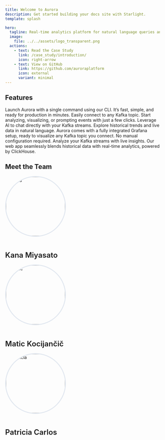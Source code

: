 ```yaml
---
title: Welcome to Aurora
description: Get started building your docs site with Starlight.
template: splash

hero:
  tagline: Real-time analytics platform for natural language queries and visualizations of Kafka event streams with AI, ClickHouse, and Grafana.
  image:
    file: ../../assets/logo_transparent.png
  actions:
    - text: Read the Case Study
      link: /case_study/introduction/
      icon: right-arrow
    - text: View on GitHub
      link: https://github.com/auroraplatform
      icon: external
      variant: minimal
---
```



## Features

<CardGrid stagger>
	<Card title="Deploy Instantly" icon="rocket">
		Launch Aurora with a single command using our CLI. It’s fast, simple, and ready for production in minutes.
	</Card>
	<Card title="Connect Your Kafka Streams" icon="seti:pipeline">
		Easily connect to any Kafka topic. Start analyzing, visualizing, or prompting events with just a few clicks.
	</Card>
  <Card title="Prompt Your Data" icon="comment-alt">
		Leverage AI to chat directly with your Kafka streams. Explore historical trends and live data in natural language.
	</Card>
  <Card title="Visualize with Grafana" icon="seti:default">
		Aurora comes with a fully integrated Grafana setup, ready to visualize any Kafka topic you connect. No manual configuration required.
	</Card>
  <Card title="Query in Real-Time" icon="magnifier">
		Analyze your Kafka streams with live insights. Our web app seamlessly blends historical data with real-time analytics, powered by ClickHouse.
	</Card>
</CardGrid>

## Meet the Team

<div class="team-section">
  <div class="team-member">
    <img 
      src={kanaImage.src} 
      alt="Kana" 
      style="width: 192px; height: 192px; border-radius: 50%; object-fit: cover; margin-bottom: 0.75rem; border: 3px solid #e2e8f0;" 
    />
    <h3 style="font-weight: 600; font-size: 1.5rem; margin-bottom: 1rem;">Kana Miyasato</h3>
    <div class="team-links">
      <a href="mailto:miyasatoka@gmail.com" style="color: #64748b; transition: color 0.2s;">
        <Icon name="email" style="width: 36px; height: 36px;" />
      </a>
      <a href="https://www.linkedin.com/in/kanamiyasato/" target="_blank" rel="noopener" style="color: #64748b; transition: color 0.2s;">
        <Icon name="linkedin" style="width: 36px; height: 36px;" />
      </a>
      <a href="https://github.com/kanamiyasato" target="_blank" rel="noopener" style="color: #64748b; transition: color 0.2s;">
        <Icon name="github" style="width: 36px; height: 36px;" />
      </a>
    </div>
  </div>
  
  <div class="team-member">
    <img 
      src={maticImage.src} 
      alt="Matic" 
      style="width: 192px; height: 192px; border-radius: 50%; object-fit: cover; margin-bottom: 0.75rem; border: 3px solid #e2e8f0;" 
    />
    <h3 style="font-weight: 600; font-size: 1.5rem; margin-bottom: 1rem;">Matic Kocijančič</h3>
    <div class="team-links">
      <a href="mailto:matickoco@gmail.com" style="color: #64748b; transition: color 0.2s;">
        <Icon name="email" style="width: 36px; height: 36px;" />
      </a>
      <a href="https://www.linkedin.com/in/matickocijancic/" target="_blank" rel="noopener" style="color: #64748b; transition: color 0.2s;">
        <Icon name="linkedin" style="width: 36px; height: 36px;" />
      </a>
      <a href="https://github.com/kocijancic" target="_blank" rel="noopener" style="color: #64748b; transition: color 0.2s;">
        <Icon name="github" style="width: 36px; height: 36px;" />
      </a>
    </div>
  </div>
  
  <div class="team-member">
    <img 
      src={patriciaImage.src} 
      alt="Patricia" 
      style="width: 192px; height: 192px; border-radius: 50%; object-fit: cover; margin-bottom: 0.75rem; border: 3px solid #e2e8f0;" 
    />
    <h3 style="font-weight: 600; font-size: 1.5rem; margin-bottom: 1rem;">Patricia Carlos</h3>
    <div class="team-links">
      <a href="mailto:patricia.k.carlos@gmail.com" style="color: #64748b; transition: color 0.2s;">
        <Icon name="email" style="width: 36px; height: 36px;" />
      </a>
      <a href="https://www.linkedin.com/in/pkcarlos/" target="_blank" rel="noopener" style="color: #64748b; transition: color 0.2s;">
        <Icon name="linkedin" style="width: 36px; height: 36px;" />
      </a>
      <a href="https://github.com/pkcarlos" target="_blank" rel="noopener" style="color: #64748b; transition: color 0.2s;">
        <Icon name="github" style="width: 36px; height: 36px;" />
      </a>
    </div>
  </div>
</div>